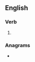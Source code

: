 {{also|tasered}}
==English==

===Verb===
{{head|en|verb form}}

# {{en-past of|Taser}}

===Anagrams===
* {{anagrams|en|atredes|dearest|derates|e-trades|estrade|readest|reasted|red teas|redates|sad tree|sed rate|sedater|steared}}